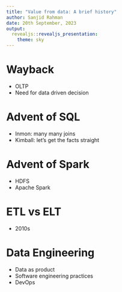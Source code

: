 ---
title: "Value from data: A brief history"
author: Sanjid Rahman
date: 20th September, 2023
output:
  revealjs::revealjs_presentation:
    theme: sky
---

# Wayback

- OLTP
- Need for data driven decision

# Advent of SQL

- Inmon: many many joins
- Kimball: let's get the facts straight

# Advent of Spark

- HDFS
- Apache Spark

# ETL vs ELT

- 2010s

# Data Engineering

- Data as product
- Software engineering practices
- DevOps